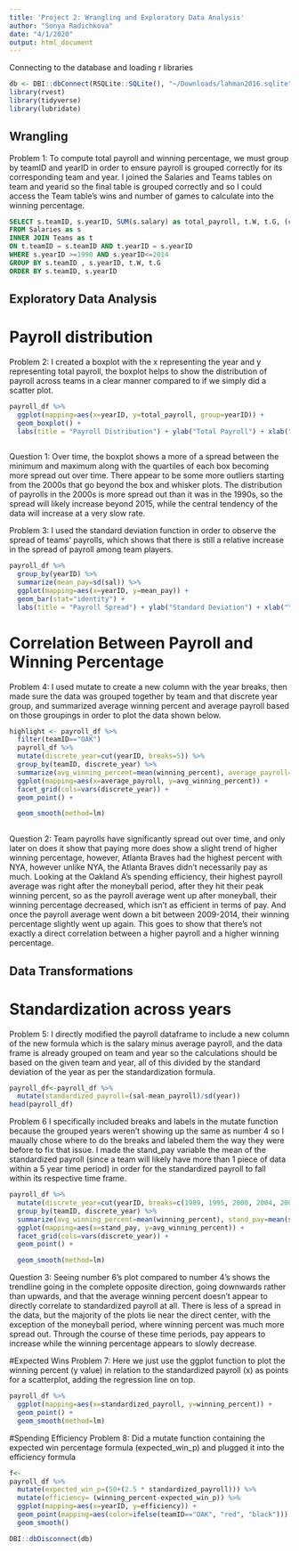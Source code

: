 ```yaml
---
title: 'Project 2: Wrangling and Exploratory Data Analysis'
author: "Sonya Radichkova"
date: "4/1/2020"
output: html_document
---
```

Connecting to the database and loading r libraries
```r
db <- DBI::dbConnect(RSQLite::SQLite(), "~/Downloads/lahman2016.sqlite")
library(rvest)
library(tidyverse)
library(lubridate)
```

## Wrangling
Problem 1:
To compute total payroll and winning percentage, we must group by teamID and yearID in order to
ensure payroll is grouped correctly for its corresponding team and year. I joined the Salaries and Teams tables on team and yearid so the final table is grouped correctly and so I could access the Team table's wins and number of games to calculate into the winning percentage.

```sql
SELECT s.teamID, s.yearID, SUM(s.salary) as total_payroll, t.W, t.G, (cast(t.W as float) / cast(t.G as float)) * 100 as winning_percent, s.salary as sal, AVG(s.salary) as mean_payroll
FROM Salaries as s
INNER JOIN Teams as t
ON t.teamID = s.teamID AND t.yearID = s.yearID
WHERE s.yearID >=1990 AND s.yearID<=2014
GROUP BY s.teamID , s.yearID, t.W, t.G
ORDER BY s.teamID, s.yearID
```



## Exploratory Data Analysis
# Payroll distribution
Problem 2:
I created a boxplot with the x representing the year and y representing total payroll, the boxplot helps to show the distribution of payroll across teams in a clear manner compared to if we simply did a scatter plot.

```r
payroll_df %>%
  ggplot(mapping=aes(x=yearID, y=total_payroll, group=yearID)) +
  geom_boxplot() +
  labs(title = "Payroll Distribution") + ylab("Total Payroll") + xlab("Year")
  
```


Question 1:
Over time, the boxplot shows a more of a spread between the minimum and maximum along with the quartiles of each box becoming more spread out over time. There appear to be some more outliers starting from the 2000s that go beyond the box and whisker plots. The distribution of payrolls in the 2000s is more spread out than it was in the 1990s, so the spread will likely increase beyond 2015, while the central tendency of the data will increase at a very slow rate.

Problem 3:
I used the standard deviation function in order to observe the spread of teams' payrolls, which shows that there is still a relative increase in the spread of payroll among team players.
```r
payroll_df %>%
  group_by(yearID) %>%
  summarize(mean_pay=sd(sal)) %>%
  ggplot(mapping=aes(x=yearID, y=mean_pay)) +
  geom_bar(stat="identity") +
  labs(title = "Payroll Spread") + ylab("Standard Deviation") + xlab("Year")
```


# Correlation Between Payroll and Winning Percentage
Problem 4:
I used mutate to create a new column with the year breaks, then made sure the data was grouped together by team and that discrete year group, and summarized average winning percent and average payroll based on those groupings in order to plot the data shown below.
```r
highlight <- payroll_df %>% 
  filter(teamID=="OAK")
  payroll_df %>%
  mutate(discrete_year=cut(yearID, breaks=5)) %>%
  group_by(teamID, discrete_year) %>%
  summarize(avg_winning_percent=mean(winning_percent), average_payroll=mean(mean_payroll)) %>%
  ggplot(mapping=aes(x=average_payroll, y=avg_winning_percent)) +
  facet_grid(cols=vars(discrete_year)) +
  geom_point() +

  geom_smooth(method=lm)
  
```

Question 2:
Team payrolls have significantly spread out over time, and only later on does it show that paying more does show a slight trend of higher winning percentage, however, Atlanta Braves had the highest percent with NYA, however unlike NYA, the Atlanta Braves didn't necessarily pay as much. Looking at the Oakland A's spending efficiency, their highest payroll average was right after the moneyball period, after they hit their peak winning percent, so as the payroll average went up after moneyball, their winning percentage decreased, which isn't as efficient in terms of pay. And once the payroll average went down a bit between 2009-2014, their winning percentage slightly went up again. This goes to show that there's not exactly a direct correlation between a higher payroll and a higher winning percentage. 

## Data Transformations
# Standardization across years
Problem 5:
I directly modified the payroll dataframe to include a new column of the new formula which is the salary minus average payroll, and the data frame is already grouped on team and year so the calculations should be based on the given team and year, all of this divided by the standard deviation of the year as per the standardization formula.
```r
payroll_df<-payroll_df %>%
  mutate(standardized_payroll=(sal-mean_payroll)/sd(year)) 
head(payroll_df)
```

Problem 6
I specifically included breaks and labels in the mutate function because the grouped years weren't showing up the same as number 4 so I maually chose where to do the breaks and labeled them the way they were before to fix that issue. I made the stand_pay variable the mean of the standardized payroll (since a team will likely have more than 1 piece of data within a 5 year time period) in order for the standardized payroll to fall within its respective time frame.


```r
payroll_df %>%
  mutate(discrete_year=cut(yearID, breaks=c(1989, 1995, 2000, 2004, 2009, 2014), labels = c("(1990,1995]","(1995,2000]","(2000,2004]", "(2004,2009]", "(2009,2014]")))  %>%
  group_by(teamID, discrete_year) %>%
  summarize(avg_winning_percent=mean(winning_percent), stand_pay=mean(standardized_payroll)) %>%
  ggplot(mapping=aes(x=stand_pay, y=avg_winning_percent)) +
  facet_grid(cols=vars(discrete_year)) +
  geom_point() +

  geom_smooth(method=lm)
```
 Question 3:
 Seeing number 6's plot compared to number 4's shows the trendline going in the complete opposite direction, going downwards rather than upwards, and that the average winning percent doesn't appear to directly correlate to standardized payroll at all. There is less of a spread in the data, but the majority of the plots lie near the direct center, with the exception of the moneyball period, where winning percent was much more spread out. Through the course of these time periods, pay appears to increase while the winning percentage appears to slowly decrease.

#Expected Wins
Problem 7:
Here we just use the ggplot function to plot the winning percent (y value) in relation to the standardized payroll (x) as points for a scatterplot, adding the regression line on top. 
```r
payroll_df %>%
  ggplot(mapping=aes(x=standardized_payroll, y=winning_percent)) +
  geom_point() +
  geom_smooth(method=lm)
```


#Spending Efficiency
Problem 8:
Did a mutate function containing the expected win percentage formula (expected_win_p) and plugged it into the efficiency formula
```r
f<-
payroll_df %>%
  mutate(expected_win_p=(50+(2.5 * standardized_payroll))) %>%
  mutate(efficiency= (winning_percent-expected_win_p)) %>%
  ggplot(mapping=aes(x=yearID, y=efficiency)) +
  geom_point(mapping=aes(color=ifelse(teamID=="OAK", "red", "black"))) +
  geom_smooth()
```


```r
DBI::dbDisconnect(db)
```
